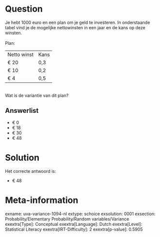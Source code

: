 Question
========

Je hebt 1000 euro en een plan om je geld te investeren. In onderstaande
tabel vind je de mogelijke nettowinsten in een jaar en de kans op deze
winsten.\
\
Plan:\

  ------------- ------
  Netto winst   Kans
  € 20          0,3
  € 10          0,2
  € 4           0,5
  ------------- ------

\
Wat is de variantie van dit plan?

Answerlist
----------

* € 0
* € 18
* € 30
* € 48

Solution
========

Het correcte antwoord is: 

* € 48

Meta-information
================
exname: uva-variance-1094-nl
extype: schoice
exsolution: 0001
exsection: Probability/Elementary Probability/Random variables/Variance
exextra[Type]: Conceptual
exextra[Language]: Dutch
exextra[Level]: Statistical Literacy
exextra[IRT-Difficulty]: 2
exextra[p-value]: 0.5905
